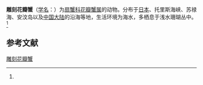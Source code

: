 {{Speciesbox
| name = 雕刻花瓣蟹
| status = 
| status_system = 
| image = 
| genus = Liomera
| species = caelata
| authority = (Odhner, 1925)<ref name='id11718'>{{cite web| url =http://www.bioinfo.cn/db05/BjdwSpecies.php?action=view&id=11718| title =雕刻花瓣蟹| work =《中国动物物种编目数据库》| publisher =中国科学院微生物研究所| author =中国科学院动物研究所| accessdate =2009-04-28| deadurl =yes| archiveurl =https://web.archive.org/web/20160305104510/http://www.bioinfo.cn/db05/BjdwSpecies.php?action=view&id=11718| archivedate =2016-03-05}}</ref>
}}

'''雕刻花瓣蟹'''（[[学名|学名]]：{{lang|la|''Liomera caelata''}}）为[[扇蟹科|扇蟹科]][[花瓣蟹属|花瓣蟹属]]的动物。分布于[[日本|日本]]、托里斯海峡、苏禄海、安汶岛以及[[中国大陆|中国大陆]]的沿海等地，生活环境为海水，多栖息于浅水珊瑚丛中。<ref name='id11718'/>

== 参考文献 ==
{{reflist}}

{{Wikispecies|Liomera caelata}}
{{Taxonbar|from=Q13766331}}

[[Category:花瓣蟹属|雕刻花瓣蟹]]


{{螃蟹小作品}}